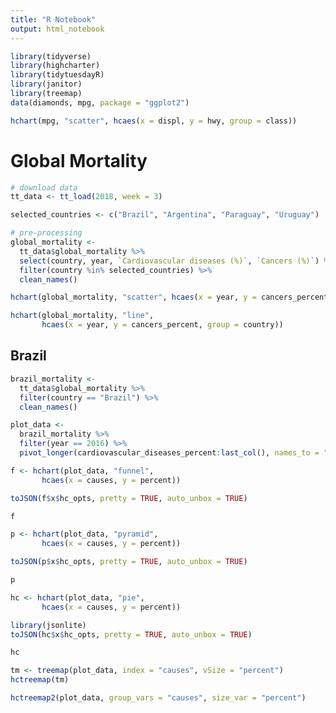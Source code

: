 ```yaml
---
title: "R Notebook"
output: html_notebook
---
```


```r
library(tidyverse)
library(highcharter)
library(tidytuesdayR)
library(janitor)
library(treemap)
data(diamonds, mpg, package = "ggplot2")
```


```r
hchart(mpg, "scatter", hcaes(x = displ, y = hwy, group = class))
```






# Global Mortality

```r
# download data
tt_data <- tt_load(2018, week = 3)

selected_countries <- c("Brazil", "Argentina", "Paraguay", "Uruguay")

# pre-processing
global_mortality <-
  tt_data$global_mortality %>%
  select(country, year, `Cardiovascular diseases (%)`, `Cancers (%)`) %>%
  filter(country %in% selected_countries) %>%
  clean_names()
```

```r
hchart(global_mortality, "scatter", hcaes(x = year, y = cancers_percent, group = country))
```



```r
hchart(global_mortality, "line",
       hcaes(x = year, y = cancers_percent, group = country))
```









## Brazil

```r
brazil_mortality <-
  tt_data$global_mortality %>%
  filter(country == "Brazil") %>%
  clean_names()
```

```r
plot_data <- 
  brazil_mortality %>%
  filter(year == 2016) %>%
  pivot_longer(cardiovascular_diseases_percent:last_col(), names_to = "causes", values_to = "percent")

f <- hchart(plot_data, "funnel",
       hcaes(x = causes, y = percent))

toJSON(f$x$hc_opts, pretty = TRUE, auto_unbox = TRUE)

f
```


```r
p <- hchart(plot_data, "pyramid",
       hcaes(x = causes, y = percent))

toJSON(p$x$hc_opts, pretty = TRUE, auto_unbox = TRUE)

p
```



```r
hc <- hchart(plot_data, "pie",
       hcaes(x = causes, y = percent))

library(jsonlite)
toJSON(hc$x$hc_opts, pretty = TRUE, auto_unbox = TRUE)

hc
```



```r
tm <- treemap(plot_data, index = "causes", vSize = "percent")
hctreemap(tm)
```



```r
hctreemap2(plot_data, group_vars = "causes", size_var = "percent")
```


